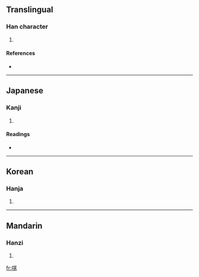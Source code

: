 ==Translingual==

===Han character===
{{Han char|rn=30|rad=口|as=08|sn=11|four=6408<sub>1</sub>|canj=口廿一金 (RTMC)}}

# {{defn|Han}}

====References====
* {{Han ref|kx=0193.140|dkj=03758|dj=0413.140|hdz=10636.080|uh=552D|ud=21805|bh=D4A7|bd=54439}}

----

==Japanese==

===Kanji===
{{ja-kanji|grade=|rs=口08}}

# {{defn|Japanese}}

====Readings====
* {{ja-readings|on=[[き]] (ki)|kun=[[おろか]] (oroka), [[あざむく]] (azamuku)}}

----

==Korean==

===Hanja===
{{ko-hanja|hangeul=기|rv=gi|mr=ki}}

# {{defn|Korean}}

----

==Mandarin==

===Hanzi===
{{cmn-hanzi|pin=[[qī]] ([[qi1]])|wg=ch'i<sup>1</sup>}}

# {{defn|Mandarin}}

[[fr:唭]]